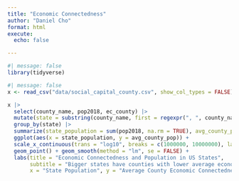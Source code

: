 ```yaml
---
title: "Economic Connectedness"
author: "Daniel Cho"
format: html
execute:
  echo: false

---
```



```r
#| message: false
library(tidyverse)
```

```r
#| message: false
x <- read_csv("data/social_capital_county.csv", show_col_types = FALSE)

x |>
  select(county_name, pop2018, ec_county) |>
  mutate(state = substring(county_name, first = regexpr(", ", county_name)+1)) |>
  group_by(state) |>
  summarize(state_population = sum(pop2018, na.rm = TRUE), avg_county_pop = mean(ec_county, na.rm = TRUE)) |>
  ggplot(aes(x = state_population, y = avg_county_pop)) +
  scale_x_continuous(trans = "log10", breaks = c(1000000, 10000000), labels = scales::comma) + 
  geom_point() + geom_smooth(method = "lm", se = FALSE) +
  labs(title = "Economic Connectedness and Population in US States", 
       subtitle = "Bigger states have counties with lower average economic connectedness",
       x = "State Population", y = "Average County Economic Connectedness")
```
```r

```

